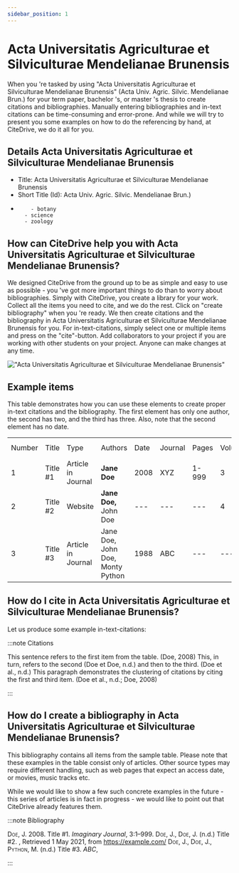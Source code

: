 ```yaml
---
sidebar_position: 1
---
```


# Acta Universitatis Agriculturae et Silviculturae Mendelianae Brunensis

When you 're tasked by using "Acta Universitatis Agriculturae et Silviculturae Mendelianae Brunensis" (Acta Univ. Agric. Silvic. Mendelianae Brun.) for your term paper, bachelor 's, or master 's thesis to create citations and bibliographies.
Manually entering bibliographies and in-text citations can be time-consuming and error-prone. And while we will try to present you some examples on how to do the referencing by hand, at CiteDrive, we do it all for you.

## Details  Acta Universitatis Agriculturae et Silviculturae Mendelianae Brunensis
* Title: Acta Universitatis Agriculturae et Silviculturae Mendelianae Brunensis
* Short Title (Id): Acta Univ. Agric. Silvic. Mendelianae Brun.)
*         - botany
        - science
        - zoology


## How can CiteDrive help you with Acta Universitatis Agriculturae et Silviculturae Mendelianae Brunensis?

We designed CiteDrive from the ground up to be as simple and easy to use as possible - you 've got more important things to do than to worry about bibliographies. Simply with CiteDrive, you create a library for your work. Collect all the items you need to cite, and we do the rest. Click on "create bibliography" when you 're ready. We then create citations and the bibliography in Acta Universitatis Agriculturae et Silviculturae Mendelianae Brunensis for you. For in-text-citations, simply select one or multiple items and press on the "cite"-button. Add collaborators to your project if you are working with other students on your project. Anyone can make changes at any time.


!["Acta Universitatis Agriculturae et Silviculturae Mendelianae Brunensis"](images/acta-universitatis-agriculturae-et-silviculturae-mendelianae-brunensis.svg "Choose Acta Universitatis Agriculturae et Silviculturae Mendelianae Brunensis in the CiteDrive App")


## Example items

This table demonstrates how you can use these elements to create proper in-text citations and the bibliography. The first element has only one author, the second has two, and the third has three. Also, note that the second element has no date.


<table>
  <tr>
   <td>Number
   </td>
   <td>Title
   </td>
   <td>Type
   </td>
   <td>Authors
   </td>
   <td>Date
   </td>
   <td>Journal
   </td>
   <td>Pages
   </td>
   <td>Volume
   </td>
   <td>Issue
   </td>
   <td>Access Date
   </td>
  </tr>
  <tr>
   <td>1
   </td>
   <td>Title #1
   </td>
   <td>Article in Journal
   </td>
   <td><strong>Jane Doe</strong>
   </td>
   <td>2008
   </td>
   <td>XYZ
   </td>
   <td>1-999
   </td>
   <td>3
   </td>
   <td>2
   </td>
   <td>--
   </td>
  </tr>
  <tr>
   <td>
2
   </td>
   <td>Title #2
   </td>
   <td>Website
   </td>
   <td><strong>Jane Doe, </strong>John Doe
   </td>
   <td>---
   </td>
   <td>---
   </td>
   <td>---
   </td>
   <td>4
   </td>
   <td>---
   </td>
   <td>2020-05-01
   </td>
  </tr>
  <tr>
   <td>3
   </td>
   <td>Title #3
   </td>
   <td>Article in Journal
   </td>
   <td>Jane Doe, John Doe, Monty Python
   </td>
   <td>1988
   </td>
   <td>ABC
   </td>
   <td>---
   </td>
   <td>---
   </td>
   <td>16
   </td>
   <td>---
   </td>
  </tr>
</table>



## How do I cite in  Acta Universitatis Agriculturae et Silviculturae Mendelianae Brunensis?

Let us produce some example in-text-citations:

:::note Citations


This sentence refers to the first item from the table. (Doe, 2008) This, in turn, refers to the second (Doe et Doe, n.d.)
and then to the third.  (Doe et al., n.d.)
This paragraph demonstrates the clustering of citations by citing the first and third item. (Doe et al., n.d.; Doe, 2008)

:::

## How do I create a bibliography in Acta Universitatis Agriculturae et Silviculturae Mendelianae Brunensis?

This bibliography contains all items from the sample table. Please note that these examples in the table consist only of articles. Other source types may require different handling, such as web pages that expect an access date, or movies, music tracks etc.

While we would like to show a few such concrete examples in the future - this series of articles is in fact in progress - we would like to point out that CiteDrive already features them.

:::note Bibliography

<span style="font-variant:small-caps;">Doe, J.</span> 2008.  Title #1. <i><i>Imaginary Journal</i></i>, 3:1–999.
<span style="font-variant:small-caps;">Doe, J., Doe, J.</span> (n.d.) Title #2. , Retrieved  1 May 2021,  from https://example.com/
<span style="font-variant:small-caps;">Doe, J., Doe, J., Python, M.</span> (n.d.) Title #3. <i><i>ABC</i></i>,


:::


```
        